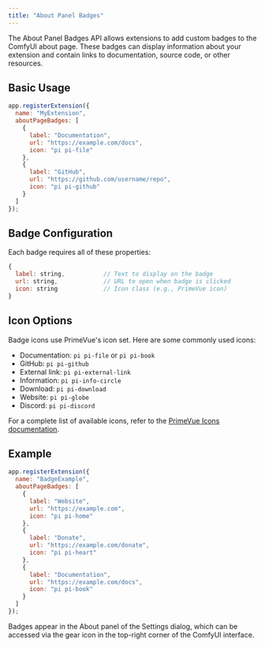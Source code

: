 ```yaml
---
title: "About Panel Badges"
---
```


The About Panel Badges API allows extensions to add custom badges to the ComfyUI about page. These badges can display information about your extension and contain links to documentation, source code, or other resources.

## Basic Usage

```javascript
app.registerExtension({
  name: "MyExtension",
  aboutPageBadges: [
    {
      label: "Documentation",
      url: "https://example.com/docs",
      icon: "pi pi-file"
    },
    {
      label: "GitHub",
      url: "https://github.com/username/repo",
      icon: "pi pi-github"
    }
  ]
});
```

## Badge Configuration

Each badge requires all of these properties:

```javascript
{
  label: string,           // Text to display on the badge
  url: string,             // URL to open when badge is clicked
  icon: string             // Icon class (e.g., PrimeVue icon)
}
```

## Icon Options

Badge icons use PrimeVue's icon set. Here are some commonly used icons:

- Documentation: `pi pi-file` or `pi pi-book`
- GitHub: `pi pi-github`
- External link: `pi pi-external-link`
- Information: `pi pi-info-circle`
- Download: `pi pi-download`
- Website: `pi pi-globe`
- Discord: `pi pi-discord`

For a complete list of available icons, refer to the [PrimeVue Icons documentation](https://primevue.org/icons/).

## Example

```javascript
app.registerExtension({
  name: "BadgeExample",
  aboutPageBadges: [
    {
      label: "Website",
      url: "https://example.com",
      icon: "pi pi-home"
    },
    {
      label: "Donate",
      url: "https://example.com/donate",
      icon: "pi pi-heart"
    },
    {
      label: "Documentation",
      url: "https://example.com/docs",
      icon: "pi pi-book"
    }
  ]
});
```

Badges appear in the About panel of the Settings dialog, which can be accessed via the gear icon in the top-right corner of the ComfyUI interface.